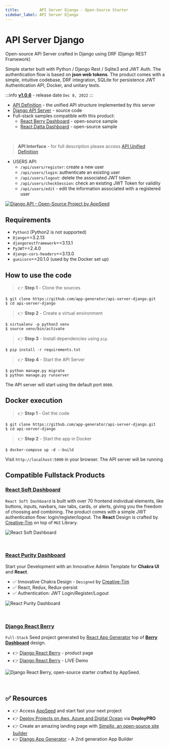 ```yaml
---
title:         API Server Django - Open-Source Starter
sidebar_label: API Server Django
---
```


# API Server Django


<SubHeading color="#25c2a0">Open-source API Server crafted in Django using DRF (Django REST Framework)</SubHeading>

Simple starter built with Python / Django Rest / Sqlite3 and JWT Auth. The authentication flow is based on **json web tokens**. The product comes with a simple, intuitive codebase, DRF integration, SQLite for persistence JWT Authentication API, Docker, and unitary tests.

:::info [**v1.0.6**](https://github.com/app-generator/api-server-django/releases) - release date `Dec 8, 2022`
:::

- [API Definition](api-unified-definition.mdx) - the unified API structure implemented by this server
- [Django API Server](https://github.com/app-generator/api-server-django) - source code
- Full-stack samples compatible with this product:
  - [React Berry Dashboard](https://github.com/app-generator/react-berry-admin-template) - open-source sample
  - [React Datta Dashboard](https://github.com/app-generator/react-datta-able-dashboard) - open-source sample

<br />

> **API Interface** - for full description please access [API Unified Definition](api-unified-definition.mdx)

- USERS API:
  - `/api/users/register`: create a new user
  - `/api/users/login`: authenticate an existing user
  - `/api/users/logout`: delete the associated JWT token
  - `/api/users/checkSession`: check an existing JWT Token for validity
  - `/api/users/edit` - edit the information associated with a registered user

[![Django API - Open-Source Project by AppSeed](https://user-images.githubusercontent.com/51070104/226166757-f0d7ebba-5e08-497b-b96c-b8e520618a85.png)](https://docs.appseed.us/boilerplate-code/api-server/django/)


## Requirements

- `Python3` (Python2 is not supported)
- `Django`==3.2.13
- `djangorestframework`==3.13.1
- `PyJWT`==2.4.0
- `django-cors-headers`==3.13.0
- `gunicorn`==20.1.0 (used by the Docker set up)


## How to use the code

> 👉 **Step 1** - Clone the sources

```
$ git clone https://github.com/app-generator/api-server-django.git
$ cd api-server-django
```

> 👉 **Step 2** - Create a virtual environment

```
$ virtualenv -p python3 venv
$ source venv/bin/activate
```

> 👉 **Step 3** - Install dependencies using `pip`

```
$ pip install -r requirements.txt
```

> 👉 **Step 4** - Start the API Server

```
$ python manage.py migrate
$ python manage.py runserver
```

The API server will start using the default port `8000`.


## **Docker execution**

> 👉 **Step 1** - Get the code

```
$ git clone https://github.com/app-generator/api-server-django.git
$ cd api-server-django
```

> 👉 **Step 2** - Start the app in Docker

```
$ docker-compose up -d --build
```

Visit `http://localhost:5000` in your browser. The API server will be running


## Compatible Fullstack Products

### [React Soft Dashboard](https://github.com/app-generator/react-soft-ui-dashboard)

`React Soft Dashboard` is built with over 70 frontend individual elements, like buttons, inputs, navbars, nav tabs, cards, or alerts, giving you the freedom of choosing and combining. 
The product comes with a simple JWT authentication flow: login/register/logout.
The **React** Design is crafted by [Creative-Tim](https://www.creative-tim.com/?AFFILIATE=128200) on top of `MUI` Library.

![React Soft Dashboard](https://user-images.githubusercontent.com/51070104/226167634-88e666e5-025a-4c02-bb2d-21b917b75e9f.png)

<br />

### [React Purity Dashboard](https://github.com/app-generator/react-purity-dashboard)

Start your Development with an Innovative Admin Template for **Chakra UI** and **React**. 

- ✅ Innovative Chakra Design - `Designed` by [Creative-Tim](https://www.creative-tim.com/?AFFILIATE=128200)
- ✅ React, Redux, Redux-persist
- ✅ Authentication: JWT Login/Register/Logout

![React Purity Dashboard](https://user-images.githubusercontent.com/51070104/226167639-1d327f61-0e13-4e0d-a8e0-156613cdf0c3.png)

<br />

###  [Django React Berry](https://appseed.us/product/berry-dashboard/api-server-django/react/)

`Full-Stack` Seed project generated by [React App Generator](https://appseed.us/generator/react/) top of **[Berry Dashboard](https://appseed.us/product/berry-dashboard/api-server-django/react/)** design.

- 👉 [Django React Berry](https://appseed.us/product/berry-dashboard/api-server-django/react/) - product page
- 👉 [Django React Berry](https://django-react-berry-dashboard.appseed-srv1.com/) - LIVE Demo

![Django React Berry, open-source starter crafted by AppSeed.](https://user-images.githubusercontent.com/51070104/226168312-19a27b20-e6a6-4d6f-9a32-ef066e4202a6.png)

<br />

## ✅ Resources 

- 👉 Access [AppSeed](https://appseed.us/) and start fast your next project
- 👉 [Deploy Projects on Aws, Azure and Digital Ocean](https://www.docs.deploypro.dev/) via **DeployPRO**
- 👉 Create an amazing landing page with [Simpllo, an open-source site builder](https://www.simpllo.com/)
- 👉 [Django App Generator](https://app-generator.dev/django/) - A 2nd generation App Builder
